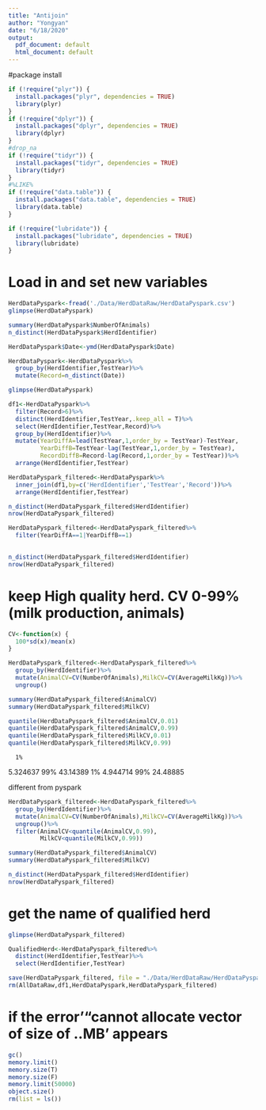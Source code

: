 ---
title: "Antijoin"
author: "Yongyan"
date: "6/18/2020"
output:
  pdf_document: default
  html_document: default
---

#package install

```{r install}
if (!require("plyr")) {
  install.packages("plyr", dependencies = TRUE)
  library(plyr)
}
if (!require("dplyr")) {
  install.packages("dplyr", dependencies = TRUE)
  library(dplyr)
}
#drop_na
if (!require("tidyr")) {
  install.packages("tidyr", dependencies = TRUE)
  library(tidyr)
}
#%LIKE%
if (!require("data.table")) {
  install.packages("data.table", dependencies = TRUE)
  library(data.table)
}

if (!require("lubridate")) {
  install.packages("lubridate", dependencies = TRUE)
  library(lubridate)
}

```

# Load in and set new variables

```{r read in}
HerdDataPyspark<-fread('./Data/HerdDataRaw/HerdDataPyspark.csv')
glimpse(HerdDataPyspark)
```

```{r check NumberOfAnimal }
summary(HerdDataPyspark$NumberOfAnimals)
n_distinct(HerdDataPyspark$HerdIdentifier)
```

```{r change date from int to date form}
HerdDataPyspark$Date<-ymd(HerdDataPyspark$Date)
```


```{r calculate record per herd per year}
HerdDataPyspark<-HerdDataPyspark%>%
  group_by(HerdIdentifier,TestYear)%>%
  mutate(Record=n_distinct(Date))

glimpse(HerdDataPyspark)

```



```{r record>6 then drop duplicated then calculate Diff}
df1<-HerdDataPyspark%>%
  filter(Record>6)%>%
  distinct(HerdIdentifier,TestYear,.keep_all = T)%>%
  select(HerdIdentifier,TestYear,Record)%>%
  group_by(HerdIdentifier)%>%
  mutate(YearDiffA=lead(TestYear,1,order_by = TestYear)-TestYear,
         YearDiffB=TestYear-lag(TestYear,1,order_by = TestYear),
         RecordDiffB=Record-lag(Record,1,order_by = TestYear))%>%
  arrange(HerdIdentifier,TestYear)
```



```{r join together}
HerdDataPyspark_filtered<-HerdDataPyspark%>%
  inner_join(df1,by=c('HerdIdentifier','TestYear','Record'))%>%
  arrange(HerdIdentifier,TestYear)
```

```{r}
n_distinct(HerdDataPyspark_filtered$HerdIdentifier)
nrow(HerdDataPyspark_filtered)
```

```{r filter yeardiff}
HerdDataPyspark_filtered<-HerdDataPyspark_filtered%>%
  filter(YearDiffA==1|YearDiffB==1)
  
```

```{r check how many herds are still in there}
n_distinct(HerdDataPyspark_filtered$HerdIdentifier)
nrow(HerdDataPyspark_filtered)
```


# keep High quality herd. CV 0-99% (milk production, animals)

```{r  build CV function}
CV<-function(x) {
  100*sd(x)/mean(x)
}
```


```{r set up cv}
HerdDataPyspark_filtered<-HerdDataPyspark_filtered%>%
  group_by(HerdIdentifier)%>%
  mutate(AnimalCV=CV(NumberOfAnimals),MilkCV=CV(AverageMilkKg))%>%
  ungroup()

```


```{r check cv}
summary(HerdDataPyspark_filtered$AnimalCV)
summary(HerdDataPyspark_filtered$MilkCV)
```

```{r}
quantile(HerdDataPyspark_filtered$AnimalCV,0.01)
quantile(HerdDataPyspark_filtered$AnimalCV,0.99)
quantile(HerdDataPyspark_filtered$MilkCV,0.01)
quantile(HerdDataPyspark_filtered$MilkCV,0.99)
```
      1% 
5.324637 
     99% 
43.14389 
      1% 
4.944714 
     99% 
24.48885 

different from pyspark

```{r remove extrem high cv}
HerdDataPyspark_filtered<-HerdDataPyspark_filtered%>%
  group_by(HerdIdentifier)%>%
  mutate(AnimalCV=CV(NumberOfAnimals),MilkCV=CV(AverageMilkKg))%>%
  ungroup()%>%
  filter(AnimalCV<quantile(AnimalCV,0.99),
         MilkCV<quantile(MilkCV,0.99))

```


```{r check cv}
summary(HerdDataPyspark_filtered$AnimalCV)
summary(HerdDataPyspark_filtered$MilkCV)
```

```{r check how many herds are still in there}
n_distinct(HerdDataPyspark_filtered$HerdIdentifier)
nrow(HerdDataPyspark_filtered)
```



# get the name of qualified herd

```{r}
glimpse(HerdDataPyspark_filtered)

QualifiedHerd<-HerdDataPyspark_filtered%>%
  distinct(HerdIdentifier,TestYear)%>%
  select(HerdIdentifier,TestYear)
```


```{r save it as RData}
save(HerdDataPyspark_filtered, file = "./Data/HerdDataRaw/HerdDataPyspark_filtered.RData")
rm(AllDataRaw,df1,HerdDataPyspark,HerdDataPyspark_filtered)
```



# if the error'“cannot allocate vector of size of ..MB' appears
```{r }
gc()
memory.limit()
memory.size(T)
memory.size(F)
memory.limit(50000)
object.size()
rm(list = ls())


```
